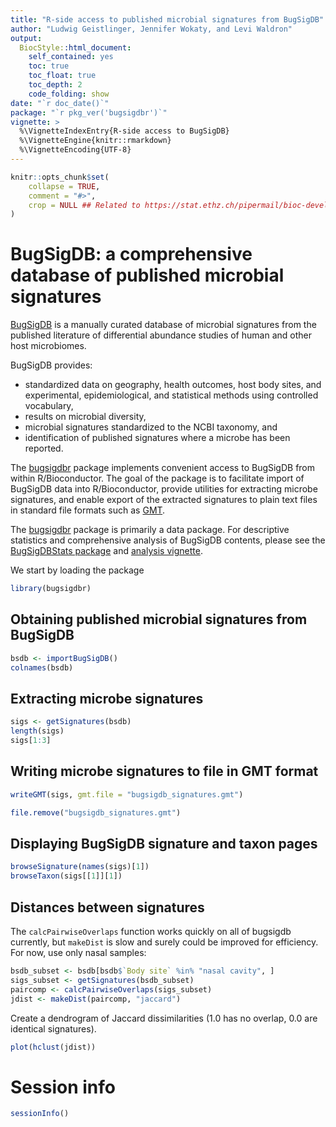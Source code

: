 ```yaml
---
title: "R-side access to published microbial signatures from BugSigDB"
author: "Ludwig Geistlinger, Jennifer Wokaty, and Levi Waldron"
output:
  BiocStyle::html_document:
    self_contained: yes
    toc: true
    toc_float: true
    toc_depth: 2
    code_folding: show
date: "`r doc_date()`"
package: "`r pkg_ver('bugsigdbr')`"
vignette: >
  %\VignetteIndexEntry{R-side access to BugSigDB}
  %\VignetteEngine{knitr::rmarkdown}
  %\VignetteEncoding{UTF-8}  
---
```


```r
knitr::opts_chunk$set(
    collapse = TRUE,
    comment = "#>",
    crop = NULL ## Related to https://stat.ethz.ch/pipermail/bioc-devel/2020-April/016656.html
)
```

# BugSigDB: a comprehensive database of published microbial signatures 

[BugSigDB](https://bugsigdb.org) is a manually curated database of microbial 
signatures from the published literature of differential abundance studies of 
human and other host microbiomes.

BugSigDB provides:

* standardized data on geography, health outcomes, host body sites, and 
  experimental, epidemiological, and statistical methods using controlled vocabulary,
* results on microbial diversity,
* microbial signatures standardized to the NCBI taxonomy, and
* identification of published signatures where a microbe has been reported.

The [bugsigdbr](https://github.com/waldronlab/bugsigdbr) package implements 
convenient access to BugSigDB from within R/Bioconductor. 
The goal of the package is to facilitate import of BugSigDB data into R/Bioconductor,
provide utilities for extracting microbe signatures, and enable export of the 
extracted signatures to plain text files in standard file formats such as 
[GMT](https://software.broadinstitute.org/cancer/software/gsea/wiki/index.php/Data_formats#GMT:_Gene_Matrix_Transposed_file_format_.28.2A.gmt.29).

The [bugsigdbr](https://github.com/waldronlab/bugsigdbr) package is primarily a
data package. For descriptive statistics and comprehensive analysis of BugSigDB
contents, please see the 
[BugSigDBStats package](https://github.com/waldronlab/BugSigDBStats)
and 
[analysis vignette](http://waldronlab.io/BugSigDBStats/articles/BugSigDBStats.html).
 
We start by loading the package

```r
library(bugsigdbr)
```

## Obtaining published microbial signatures from BugSigDB

```r
bsdb <- importBugSigDB()
colnames(bsdb)
```

## Extracting microbe signatures

```r
sigs <- getSignatures(bsdb)
length(sigs)
sigs[1:3]
```

## Writing microbe signatures to file in GMT format

```r
writeGMT(sigs, gmt.file = "bugsigdb_signatures.gmt")
```

```r
file.remove("bugsigdb_signatures.gmt")
```

## Displaying BugSigDB signature and taxon pages

```r
browseSignature(names(sigs)[1])
browseTaxon(sigs[[1]][1])
```

## Distances between signatures

The `calcPairwiseOverlaps` function works quickly on all of bugsigdb currently, but `makeDist` is slow and surely could be improved for efficiency. For now, use only nasal samples:
```r
bsdb_subset <- bsdb[bsdb$`Body site` %in% "nasal cavity", ]
sigs_subset <- getSignatures(bsdb_subset)
paircomp <- calcPairwiseOverlaps(sigs_subset)
jdist <- makeDist(paircomp, "jaccard")
```

Create a dendrogram of Jaccard dissimilarities (1.0 has no overlap, 0.0 are identical signatures). 
```r
plot(hclust(jdist))
```

# Session info

```r
sessionInfo()
```
